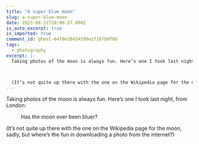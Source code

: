 ```yaml
---
title: "A super blue moon"
slug: a-super-blue-moon
date: 2023-08-31T20:00:27.000Z
is_auto_excerpt: true
is_imported: true
comment_id: ghost-64f0e20454598e1f167b0f8b
tags:
  - photography
excerpt: |-
  Taking photos of the moon is always fun. Here’s one I took last night, from London:



  (It’s not quite up there with the one on the Wikipedia page for the moon, sadly, but where’s the fun in downloading a photo from the internet?)
---
```




Taking photos of the moon is always fun. Here’s one I took last night, from
London:

<figure>
  <a href={_189A6036_webp.src}>
    <PostImage
      src={_189A6036_webp}
      alt="A photo of a supermoon taken on 30 August 2023 from London."
    />
  </a>
  <figcaption>
    <span>Has the moon ever been bluer?</span>
  </figcaption>
</figure>

(It’s not quite up there with the one on the Wikipedia page for the moon, sadly,
but where’s the fun in downloading a photo from the internet?)

